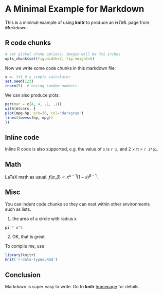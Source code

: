 # A Minimal Example for Markdown

This is a minimal example of using **knitr** to produce an _HTML_ page from _Markdown_.

## R code chunks

```{r setup}
# set global chunk options: images will be 7x5 inches
opts_chunk$set(fig.width=7, fig.height=5)
```

Now we write some code chunks in this markdown file:

```{r computing}
x <- 1+1 # a simple calculator
set.seed(123)
rnorm(5)  # boring random numbers
```

We can also produce plots:

```{r graphics}
par(mar = c(4, 4, .1, .1))
with(mtcars, {
plot(mpg~hp, pch=20, col='darkgray')
lines(lowess(hp, mpg))
})
```

## Inline code

Inline R code is also supported, e.g. the value of `x` is `r x`, and 2 × π
= `r 2*pi`.

## Math

LaTeX math as usual: $f(\alpha, \beta) \propto x^{\alpha-1}(1-x)^{\beta-1}$.

## Misc

You can indent code chunks so they can nest within other environments such as lists.

1. the area of a circle with radius x
```{r foo}
pi * x^2
```
2. OK, that is great

To compile me, use

```{r compile, eval=FALSE}
library(knitr)
knit('r-data-types.Rmd')
```

## Conclusion

Markdown is super easy to write. Go to **knitr** [homepage](http://yihui.name/knitr) for details.  

